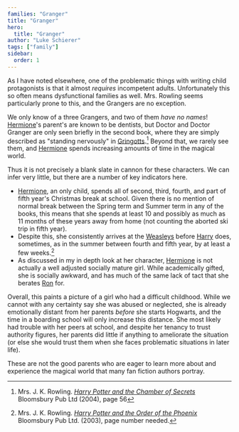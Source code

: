 ```yaml
---
families: "Granger"
title: "Granger"
hero:
  title: "Granger"
author: "Luke Schierer"
tags: ["family"]
sidebar:
  order: 1
---
```


<Family surn={frontmatter.surn} />


As I have noted elsewhere, one of the problematic things with writing child
protagonists is that it almost *requires* incompetent adults.  Unfortunately
this so often means dysfunctional families as well.  Mrs. Rowling seems
particularly prone to this, and the Grangers are no exception. 

We only know of a three Grangers, and two of them *have no names*!
[Hermione][]'s parent's are known to be dentists, but Doctor and Doctor Granger
are only seen briefly in the second book, where they are simply described as
"standing nervously" in [Gringotts][].[^221201-1]  Beyond that, we rarely see
them, and [Hermione][] spends increasing amounts of time in the magical world.

Thus it is not precisely a blank slate in cannon for these characters.  We can
infer very little, but there are a number of key indicators here.  

* [Hermione][], an only child, spends all of second, third, fourth, and part of
  fifth year's Christmas break at school.  Given there is no mention of normal
  break between the Spring term and Summer term in any of the books, this means
  that she spends at least 10 and possibly as much as 11 months of these years
  away from home (not counting the aborted ski trip in fifth year). 
* Despite this, she consistently arrives at the [Weasleys][] before [Harry][]
  does, sometimes, as in the summer between fourth and fifth year, by at least
  a few weeks.[^221201-2] 
* As discussed in my in depth look at her character, [Hermione][] is not
  actually a well adjusted socially mature girl.  While academically gifted,
  she is socially awkward, and has much of the same lack of tact that she
  berates [Ron][] for.

Overall, this paints a picture of a girl who had a difficult childhood.  While
we cannot with any certainty say she was abused or neglected, she is already
emotionally distant from her parents *before* she starts Hogwarts, and the time
in a boarding school will only increase this distance.   She most likely had
trouble with her peers at school, and despite her tenancy to trust authority
figures, her parents did little if anything to ameliorate the situation (or
else she would trust them when she faces problematic situations in later life). 

These are not the good parents who are eager to learn more about and experience
the magical world that many fan fiction authors portray.

[Harry]: <../potter/harry_james>

[Ron]: <../weasley/ronald_bilius>

[Weasleys]: <../weasley>

[Hermione]: <hermione_jean>

[Gringotts]: <../../gringotts>

[^221201-1]: Mrs. J. K. Rowling.
    _[Harry Potter and the Chamber of Secrets](https://www.librarything.com/work/683408/book/225886342)_
    Bloomsbury Pub Ltd (2004), page 56

[^221201-2]: Mrs. J. K. Rowling.
    _[Harry Potter and the Order of the Phoenix](https://www.librarything.com/work/115/book/225886709)_
    Bloomsbury Pub Ltd. (2003), page number needed.

